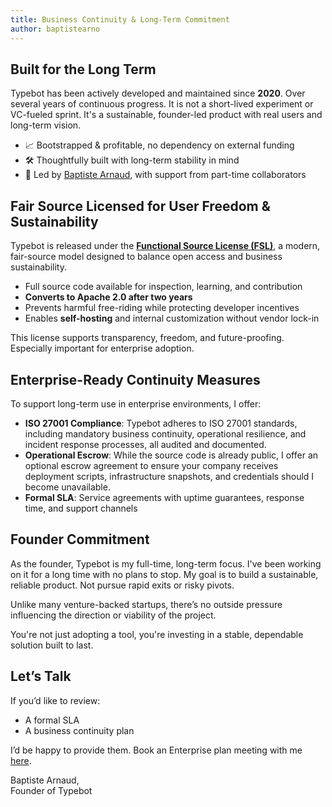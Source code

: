 ```yaml
---
title: Business Continuity & Long-Term Commitment
author: baptistearno
---
```


## Built for the Long Term

Typebot has been actively developed and maintained since **2020**. Over several years of continuous progress. It is not a short-lived experiment or VC-fueled sprint. It's a sustainable, founder-led product with real users and long-term vision.

- 📈 Bootstrapped & profitable, no dependency on external funding
- 🛠 Thoughtfully built with long-term stability in mind
- 👤 Led by [Baptiste Arnaud](https://www.linkedin.com/in/baptistearno), with support from part-time collaborators

## Fair Source Licensed for User Freedom & Sustainability

Typebot is released under the [**Functional Source License (FSL)**](https://docs.typebot.io/self-hosting/get-started#license-requirements), a modern, fair-source model designed to balance open access and business sustainability.

- Full source code available for inspection, learning, and contribution
- **Converts to Apache 2.0 after two years**
- Prevents harmful free-riding while protecting developer incentives
- Enables **self-hosting** and internal customization without vendor lock-in

This license supports transparency, freedom, and future-proofing. Especially important for enterprise adoption.

## Enterprise-Ready Continuity Measures

To support long-term use in enterprise environments, I offer:

- **ISO 27001 Compliance**: Typebot adheres to ISO 27001 standards, including mandatory business continuity, operational resilience, and incident response processes, all audited and documented.
- **Operational Escrow**: While the source code is already public, I offer an optional escrow agreement to ensure your company receives deployment scripts, infrastructure snapshots, and credentials should I become unavailable.
- **Formal SLA**: Service agreements with uptime guarantees, response time, and support channels  

## Founder Commitment

As the founder, Typebot is my full-time, long-term focus. I've been working on it for a long time with no plans to stop. My goal is to build a sustainable, reliable product. Not pursue rapid exits or risky pivots.

Unlike many venture-backed startups, there’s no outside pressure influencing the direction or viability of the project.

You're not just adopting a tool, you're investing in a stable, dependable solution built to last.

## Let’s Talk

If you’d like to review:
- A formal SLA
- A business continuity plan

I’d be happy to provide them. Book an Enterprise plan meeting with me [here](https://typebot.io/enterprise-lead-form).

Baptiste Arnaud,<br />Founder of Typebot  
